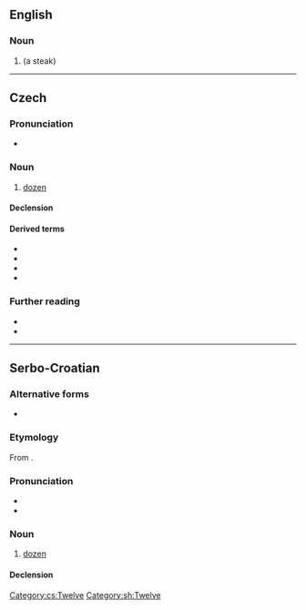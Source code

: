 ==English==

===Noun===
{{en-noun}}

# {{obsolete form of|en|tucket|nodot=yet}} (a steak)

{{Webster 1913}}

----

==Czech==

===Pronunciation===
* {{cs-IPA}}

===Noun===
{{cs-noun|g=m}}

# [[dozen]]

====Declension====
{{cs-decl-noun|tucet|tuctu|tuctu|tucet|tucte|tuctu|tuctem|tucty|tuctů|tuctům|tucty|tucty|tuctech|tucty}}

====Derived terms====
* {{l|cs|tuctový}}
* {{l|cs|veletucet|g=m}}
* {{l|cs|půltucet|g=m}}
* {{l|cs|čertův tucet|g=m}}

===Further reading===
* {{R:PSJC}}
* {{R:SSJC}}

[[Category:cs:Twelve]]

----

==Serbo-Croatian==

===Alternative forms===
* {{l|sh|sc=Latn|tùce}}

===Etymology===
From {{etyl|de|sh}} {{m|de|Dutzend}}.

===Pronunciation===
* {{IPA|sh|/tǔtset/}}
* {{hyphenation|sh|tu|cet}}

===Noun===
{{sh-noun|g=m|head=tùcet}}

# {{lb|sh|with genitive}} [[dozen]]

====Declension====
{{sh-decl-noun
|tucet|tuceta
|tuceta|tuceta
|tucetu|tucetima
|tucet|tuceta
|tucet|tuceta
|tucetu|tucetima
|tucetom|tucetima
}}

[[Category:sh:Twelve]]